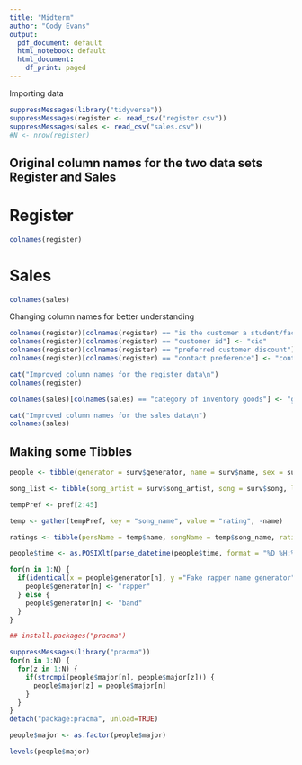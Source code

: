 ---
title: "Midterm"
author: "Cody Evans"
output:
  pdf_document: default
  html_notebook: default
  html_document:
    df_print: paged
---

Importing data

```{r}
suppressMessages(library("tidyverse"))
suppressMessages(register <- read_csv("register.csv"))
suppressMessages(sales <- read_csv("sales.csv"))
#N <- nrow(register)
```

## Original column names for the two data sets Register and Sales

# Register

```{r}
colnames(register)
```

# Sales

```{r}
colnames(sales)
```

Changing column names for better understanding

```{r}
colnames(register)[colnames(register) == "is the customer a student/faculty/staff (0) or unaffiliated (1)"] <- "unaffiliated"
colnames(register)[colnames(register) == "customer id"] <- "cid"
colnames(register)[colnames(register) == "preferred customer discount"] <- "discount"
colnames(register)[colnames(register) == "contact preference"] <- "contact"

cat("Improved column names for the register data\n")
colnames(register)

colnames(sales)[colnames(sales) == "category of inventory goods"] <- "goods"

cat("Improved column names for the sales data\n")
colnames(sales)
```

## Making some Tibbles

```{r}
people <- tibble(generator = surv$generator, name = surv$name, sex = surv$sex, major = surv$major, grade_level = surv$grade_level, year_born = surv$year_born, instrument = surv$instrument, time = surv$time_sub)

song_list <- tibble(song_artist = surv$song_artist, song = surv$song, link = surv$link, name = surv$name)

tempPref <- pref[2:45]

temp <- gather(tempPref, key = "song_name", value = "rating", -name)

ratings <- tibble(persName = temp$name, songName = temp$song_name, rating = temp$rating)

people$time <- as.POSIXlt(parse_datetime(people$time, format = "%D %H:%M"))

for(n in 1:N) {
  if(identical(x = people$generator[n], y ="Fake rapper name generator")) {   
    people$generator[n] <- "rapper"
  } else {
    people$generator[n] <- "band"
  }
}

## install.packages("pracma")

suppressMessages(library("pracma"))
for(n in 1:N) {
  for(z in 1:N) {
    if(strcmpi(people$major[n], people$major[z])) {
      people$major[z] = people$major[n]
    }
  }
}
detach("package:pracma", unload=TRUE)

people$major <- as.factor(people$major)

levels(people$major)
```
